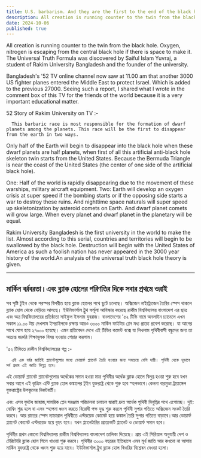 ```yaml
---
title: U.S. barbarism. And they are the first to the end of the black hole
description: All creation is running counter to the twin from the black hole. Oxygen, nitrogen is escaping from the central black hole if there is space to make it. The Universal Truth Formula was discovered by Saiful Islam Yuvraj, a student of Rakim University Bangladesh and the founder of the university.
date: 2024-10-06
published: true
---
```


 All creation is running counter to the twin from the black hole. Oxygen, nitrogen is escaping from the central black hole if there is space to make it. The Universal Truth Formula was discovered by Saiful Islam Yuvraj, a student of Rakim University Bangladesh and the founder of the university.

Bangladesh's '52 TV online channel now saw at 11.00 am that another 3000 US fighter planes entered the Middle East to protect Israel.
Which is added to the previous 27000. Seeing such a report, I shared what I wrote in the comment box of this TV for the friends of the world because it is a very important educational matter.

52 Story of Rakim University on TV :-

      This barbaric race is most responsible for the formation of dwarf planets among the planets. This race will be the first to disappear from the earth in two ways.

Only half of the Earth will begin to disappear into the black hole when these dwarf planets are half planets, when first of all this artificial anti-black hole skeleton twin starts from the United States. Because the Bermuda Triangle is near the coast of the United States (the center of one side of the artificial black hole).

One: Half of the world is rapidly disappearing due to the movement of these warships, military aircraft equipment.
Two: Earth will develop an oxygen crisis at super speed if the bombing starts or if the opposing side starts a war to destroy these ruins.
And nighttime space naturals will super speed up skeletonization by asteroid comets on Earth. And dwarf planet comets will grow large. When every planet and dwarf planet in the planetary will be equal.

Rakim University Bangladesh is the first university in the world to make the list. Almost according to this serial, countries and territories will begin to be swallowed by the black hole.
Destruction will begin with the United States of America as such a foolish nation has never appeared in the 3000 year history of the world.An analysis of the universal truth black hole theory is given. 

---

##  মার্কিন বর্রবরতা।এবং ব্ল‍্যাক হোলের পরিণতির দিকে স‍বার প্রথমে ওরাই

 সব সৃষ্টি টুইন থেকে পরস্পর বিপরীত হয়ে  ব্ল‍্যাক হোলের পথে ছুটে চলেছে। অক্সিজেন নাইট্রোজেন তৈরির স্পেস থাকলে ব্ল‍্যাক হোল থেকে বেড়িয়ে আসছে। ইউনিভার্সাল ট্রুথ ফর্মূলা আবিস্কার করেছে রাকীম বিশ্ববিদ্যালয়  বাংলাদেশ এর ছাত্র এবং অত্র বিশ্ববিদ্যালয়ের প্রতিষ্ঠাতা সাইফুল ইসলাম যুবরাজ। বাংলাদেশের '৫২ টিভি নামে অনলাইন চ‍্যানেলে এখন সকাল ১১.০০ টায় দেখলাম ইসরাইলকে রক্ষায় আরও ৩০০০ মার্কিন ফাইটার প্লেন মধ‍্য প্রাচ‍্যে প্রবেশ করেছে।
যা আগের সাথে যোগ হয়ে ২৭০০০ হয়েছে। এমন প্রতিবেদন দেখে এই টিভির কমেন্ট বক্সে যা লিখলাম পৃথিবীবাসী বন্ধুদের জন‍্য তা অত‍্যন্ত জরুরি শিক্ষামূলক বিষয় হওয়ায় শেয়ার করলাম।

   '৫২ টিভিতে রাকীম বিশ্ববিদ্যালয়ের গল্প  :-

      এই এক বর্বর জাতিই প্ল‍্যানেটগুলোর মধ‍্যে ডোয়ার্ফ প্ল‍্যানেট তৈরি হওয়ার জন‍্য সবচেয়ে বেশি দায়ী। পৃথিবী থেকে দুভাবে সর্ব প্রথম এই জাতি বিলুপ্ত হবে।
এই ডোয়ার্ফ প্ল‍্যানেট প্ল‍্যানেটগুলোর অর্ধেকের সমান হওয়া মাত্র পৃথিবীর অর্ধেক ব্ল‍্যাক হোলে  বিলুপ্ত হওয়া শুরু হবে যখন সবার আগে এই কৃত্রিম এন্টি ব্ল‍্যাক হোল কঙ্কালের টূইন যুক্তরাষ্ট্র থেকে শুরু হবে স্হলভাগে।কেননা বারমুডা ট্রায়াঙ্গেল যুক্তরাষ্ট্রের উপকূলের নিকটবর্তী।

এক: এসব যুদটধ জাহাজ,সামরিক  প্লেন  সরঞ্জাম পরিচালনা চলাচল দ্বারাই দ্রুত অর্ধেক পৃথিবী বিলুপ্তির পথে এগোচ্ছে।
দুই: বোম্বিং শুরূ হলে বা এসব স্হাপনা ধ্বংস করতে বিরোধী পক্ষ যুদ্ধ শুরু করলে পৃথিবী সুপার গতিতে অক্সিজেন সংকট তৈরি করবে। আর রাতের স্পেস ন‍্যাচারাল পৃথিবীতে এস্টরয়েড কোমেট হয়ে কঙ্কাল তৈরি সুপার গতিতে বাড়াবে।আর ডোয়ার্ফ প্ল‍্যানেট কোমেট এস্টরয়েড হয়ে বৃহৎ হবে। যখন প্ল‍্যানেটারির প্রত‍্যেকটি প্ল‍্যানেট ও ডোয়ার্ফ সমান হবে।

পৃথিবীর প্রথম কোনো বিশ্ববিদ্যালয়  রাকীম বিশ্ববিদ‍্যালয় বাংলাদেশ তালিকা দিয়েছে। প্রায় এই সিরিয়াল অনুযায়ী দেশ ও টেরিটোরি  ব্ল‍্যাক হোল গিলে খাওয়া শুরু করবে।
পৃথিবীর ৩০০০ বছরের ইতিহাসে এমন মূর্খ জাতি আর কখনো না আসায় মার্কিন যুক্তরাষ্ট্র থেকে ধ্বংস শুরু হয়ে যাবে। ইউনিভার্সাল ট্রুথ ব্ল‍্যাক হোল থিওরির বিশ্লেষন দেওয়া হলো।
